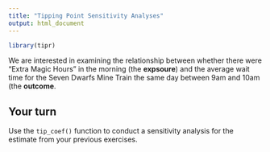 ```yaml
---
title: "Tipping Point Sensitivity Analyses"
output: html_document
---
```



```r
library(tipr)
```

We are interested in examining the relationship between whether there were "Extra Magic Hours" in the morning (the **expsoure**) and the average wait time for the Seven Dwarfs Mine Train the same day between 9am and 10am (the **outcome**.

## Your turn

Use the `tip_coef()` function to conduct a sensitivity analysis for the estimate from your previous exercises.

```r

```

